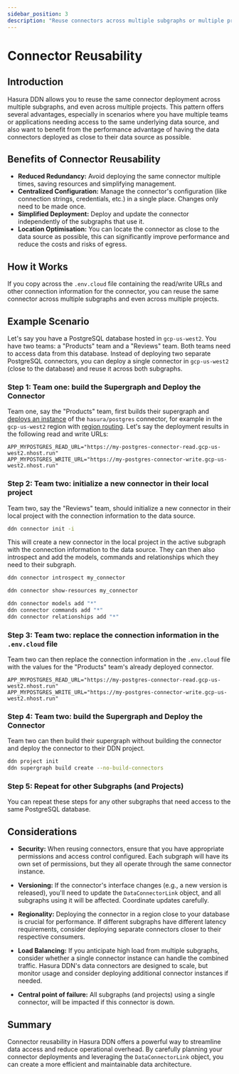 ```yaml
---
sidebar_position: 3
description: "Reuse connectors across multiple subgraphs or multiple projects"
---
```


# Connector Reusability

## Introduction

Hasura DDN allows you to reuse the same connector deployment across multiple subgraphs, and even across multiple
projects. This pattern offers several advantages, especially in scenarios where you have multiple teams or applications
needing access to the same underlying data source, and also want to benefit from the performance advantage of having the
data connectors deployed as close to their data source as possible.

## Benefits of Connector Reusability

- **Reduced Redundancy:** Avoid deploying the same connector multiple times, saving resources and simplifying
  management.
- **Centralized Configuration:** Manage the connector's configuration (like connection strings, credentials, etc.) in a
  single place. Changes only need to be made once.
- **Simplified Deployment:** Deploy and update the connector independently of the subgraphs that use it.
- **Location Optimisation:** You can locate the connector as close to the data source as possible, this can
  significantly improve performance and reduce the costs and risks of egress.

## How it Works

If you copy across the `.env.cloud` file containing the read/write URLs and other connection information for the
connector, you can reuse the same connector across multiple subgraphs and even across multiple projects.

## Example Scenario

Let's say you have a PostgreSQL database hosted in `gcp-us-west2`. You have two teams: a "Products" team and a "Reviews"
team. Both teams need to access data from this database. Instead of deploying two separate PostgreSQL connectors, you
can deploy a single connector in `gcp-us-west2` (close to the database) and reuse it across both subgraphs.

### Step 1: Team one: build the Supergraph and Deploy the Connector

Team one, say the "Products" team, first builds their supergraph and
[deploys an instance](/deployment/hasura-ddn/deploy-to-ddn.mdx) of the `hasura/postgres` connector, for example in the
`gcp-us-west2` region with [region routing](/deployment/hasura-ddn/region-routing.mdx). Let's say the deployment results
in the following read and write URLs:

```.env
APP_MYPOSTGRES_READ_URL="https://my-postgres-connector-read.gcp-us-west2.nhost.run"
APP_MYPOSTGRES_WRITE_URL="https://my-postgres-connector-write.gcp-us-west2.nhost.run"
```

### Step 2: Team two: initialize a new connector in their local project

Team two, say the "Reviews" team, should initialize a new connector in their local project with the connection
information to the data source.

```sh
ddn connector init -i
```

This will create a new connector in the local project in the active subgraph with the connection information to the data
source. They can then also introspect and add the models, commands and relationships which they need to their subgraph.

```sh
ddn connector introspect my_connector
```

```sh
ddn connector show-resources my_connector
```

```sh
ddn connector models add "*"
ddn connector commands add "*"
ddn connector relationships add "*"
```

### Step 3: Team two: replace the connection information in the `.env.cloud` file

Team two can then replace the connection information in the `.env.cloud` file with the values for the "Products" team's
already deployed connector.

```.env
APP_MYPOSTGRES_READ_URL="https://my-postgres-connector-read.gcp-us-west2.nhost.run"
APP_MYPOSTGRES_WRITE_URL="https://my-postgres-connector-write.gcp-us-west2.nhost.run"
```

### Step 4: Team two: build the Supergraph and Deploy the Connector

Team two can then build their supergraph without building the connector and deploy the connector to their DDN project.

```sh
ddn project init
ddn supergraph build create --no-build-connectors
```

### Step 5: Repeat for other Subgraphs (and Projects)

You can repeat these steps for any other subgraphs that need access to the same PostgreSQL database.

## Considerations

- **Security:** When reusing connectors, ensure that you have appropriate permissions and access control configured.
  Each subgraph will have its own set of permissions, but they all operate through the same connector instance.

- **Versioning:** If the connector's interface changes (e.g., a new version is released), you'll need to update the
  `DataConnectorLink` object, and all subgraphs using it will be affected. Coordinate updates carefully.

- **Regionality:** Deploying the connector in a region close to your database is crucial for performance. If different
  subgraphs have different latency requirements, consider deploying separate connectors closer to their respective
  consumers.

- **Load Balancing:** If you anticipate high load from multiple subgraphs, consider whether a single connector instance
  can handle the combined traffic. Hasura DDN's data connectors are designed to scale, but monitor usage and consider
  deploying additional connector instances if needed.

- **Central point of failure:** All subgraphs (and projects) using a single connector, will be impacted if this
  connector is down.

## Summary

Connector reusability in Hasura DDN offers a powerful way to streamline data access and reduce operational overhead. By
carefully planning your connector deployments and leveraging the `DataConnectorLink` object, you can create a more
efficient and maintainable data architecture.
